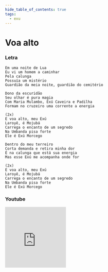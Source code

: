 ```yaml
---
hide_table_of_contents: true
tags:
  - exu
---
```


# Voa alto

### Letra

```text
Em uma noite de Lua
Eu vi um homem a caminhar
Pela calunga
Possuía um mistério
Guardião da meia noite, guardião do cemitério

Dono da escuridão
Seu olhar é pura magia
Com Maria Mulambo, Exú Caveira e Padilha
Formam no cruzeiro uma corrente a energia

(2x)
E voa alto, meu Exú
Laroyê, é Mojubá
Carrega o encanto de um segredo
Na Umbanda pisa forte
Ele é Exú Morcego

Dentro do meu terreiro
Corta demanda e retira minha dor
É na calunga que está sua energia
Mas esse Exú me acompanha onde for

(2x)
E voa alto, meu Exú
Laroyê, é Mojubá
Carrega o encanto de um segredo
Na Umbanda pisa forte
Ele é Exú Morcego
```

### Youtube

<iframe
  width="200"
  height="200"
  src="https://www.youtube.com/embed/8u4CT-YRprk"
  title="YouTube video player"
  frameborder="0"
  allow="accelerometer; autoplay; clipboard-write; encrypted-media; gyroscope; picture-in-picture; web-share"
  referrerpolicy="strict-origin-when-cross-origin"
  allowfullscreen
></iframe>
